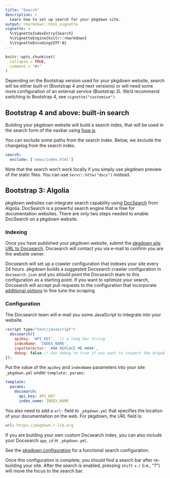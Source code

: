```yaml
---
title: "Search"
description: >
  Learn how to set up search for your pkgdown site.
output: rmarkdown::html_vignette
vignette: >
  %\VignetteIndexEntry{Search}
  %\VignetteEngine{knitr::rmarkdown}
  %\VignetteEncoding{UTF-8}
---
```


```r
knitr::opts_chunk$set(
  collapse = TRUE,
  comment = "#>"
)
```

Depending on the Bootstrap version used for your pkgdown website, search will be either built-in (Bootstrap 4 and next versions) or will need some more configuration of an external service (Bootstrap 3).
We'd recommend switching to Bootstrap 4, see `vignette("customise")`.

## Bootstrap 4 and above: built-in search

Building your pkgdown website will build a search index, that will be used in the search form of the navbar using [fuse.js](https://fusejs.io/).

You can exclude some paths from the search index.
Below, we exclude the changelog from the search index.

```yaml
search:
  exclude: ['news/index.html']
```

Note that the search won't work locally if you simply use pkgdown preview of the static files.
You can use `servr::httw("docs")` instead.

## Bootstrap 3: Algolia

pkgdown websites can integrate search capability using [DocSearch](https://community.algolia.com/docsearch/) from Algolia. DocSearch is a powerful search engine that is free for documentation websites. There are only two steps needed to enable DocSearch on a pkgdown website.

### Indexing

Once you have published your pkgdown website, submit the [pkgdown site URL to Docsearch](https://community.algolia.com/docsearch/). Docsearch will contact you via e-mail to confirm you are the website owner.

Docsearch will set up a crawler configuration that indexes your site every 24 hours. pkgdown builds a suggested Docsearch crawler configuration in `docsearch.json` and you should point the Docsearch team to this configuration as a starting point. If you want to optimize your search, Docsearch will accept pull requests to the configuration that incorporate [additional options](https://github.com/algolia/docsearch-configs#introduction) to fine tune the scraping.

### Configuration

The Docsearch team will e-mail you some JavaScript to integrate into your website.

```js
<script type="text/javascript">
  docsearch({ 
    apiKey: 'API_KEY',  // a long hex string
    indexName: 'INDEX_NAME', 
    inputSelector: '### REPLACE ME ####', 
    debug: false // Set debug to true if you want to inspect the dropdown 
}); 
```

Put the value of the `apiKey` and `indexName` parameters into your site `_pkgdown.yml` under `template: params`:

```yaml
template:
  params:
    docsearch:
      api_key: API_KEY
      index_name: INDEX_NAME
```

You also need to add a `url:` field to `_pkgdown.yml` that specifies the location of your documentation on the web. For pkgdown, the URL field is:

```yaml
url: https://pkgdown.r-lib.org
```

If you are building your own custom Docsearch index, you can also include your Docsearch `app_id` in `_pkgdown.yml`.

See the [pkgdown configuration](https://github.com/r-lib/pkgdown/blob/main/pkgdown/_pkgdown.yml#L7-L11) for a functional search configuration.

Once this configuration is complete, you should find a search bar after re-building your site. After the search is enabled, pressing `shift` + `/` (i.e., "?") will move the focus to the search bar.
